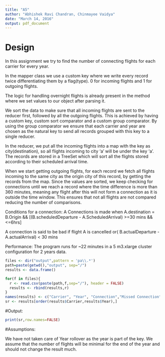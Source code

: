 ```yaml
---
title: "A5"
author: "Abhishek Ravi Chandran, Chinmayee Vaidya"
date: "March 14, 2016"
output: pdf_document
---
```


# Design
In this assignment we try to find the number of connecting flights for each carrier for every year.

In the mapper class we use a custom key where we write every record twice differentiating them by a flag(type). 0 for incoming flights and 1 for outgoing flights.

The logic for handling overnight flights is already present in the method where we set values to our object after parsing it.

We sort the data to make sure that all incoming flights are sent to the reducer first, followed by all the outgoing flights.
This is achieved by having a custom key, custom sort comparator and a custom group comparator. By using the group comparator we ensure that each carrier and year are chosen as the natural key to send all records grouped with this key to a single reducer.

In the reducer, we put all the incoming flights into a map with the key as city(destination), so all flights incoming to city 'a' will be under the key 'a'. The records are stored in a TreeSet which will sort all the flights stored according to their scheduled arrival time.

When we start getting outgoing flights, for each record we fetch all flights incoming to the same city as the origin city of this record, by getting the records from the map. Since the values are sorted, we keep checking for connections until we reach a record where the time difference is more than 360 minutes, meaning any flight after this will not form a connection as it is outside the time window. This ensures that not all flights are not compared reducing the number of comparisons.

Conditions for a connection:
A Connections is made when 
A.destination = B.Origin && [(B.scheduledDeparture - A.ScheduledArrival) >=30 mins && <=6hrs]

A connection is said to be bad if
flight A is cancelled or( B.actualDeparture - A.actualArrival) < 30 mins

Performance:
The program runs for ~22 minutes in a 5 m3.xlarge cluster configuration for 2 years data.

```r

files <- dir("output",pattern = 'pa\\.*')
path=paste(getwd(),"output", sep="/")
results <- data.frame() 

for(f in files){
  r <- read.csv(paste(path,f,sep="/"), header = FALSE)
  results <- rbind(results,r)
}
names(results) <- c("Carrier", "Year", "Connection","Missed Connection")
sr <- results[order(results$Carrier,results$Year),]
```


#Output:
```r
print(sr,row.names=FALSE)
```

#Assumptions:

We have not taken care of Year rollover as the year is part of the key. We assume that the number of flights will be minimal for the end of the year and should not change the result much.
